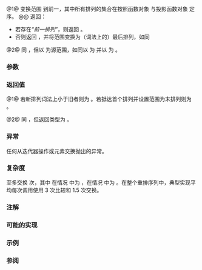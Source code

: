{{cpp/ranges/title|prev_permutation|prev_permutation_result}}
{{cpp/algorithm/ranges/navbar}}
{{dcl begin}}
{{dcl header|algorithm}}
{{dcl h|调用签名}}
{{dcl|num=1|since=c++20|1=
template&lt; std::bidirectional_iterator I, std::sentinel_for&lt;I&gt; S,
          class Comp = ranges::less, class Proj = std::identity &gt;
requires std::sortable&lt;I, Comp, Proj&gt;
constexpr prev_permutation_result&lt;I&gt;
    prev_permutation( I first, S last, Comp comp = {}, Proj proj = {} );
}}
{{dcl|num=2|since=c++20|1=
template&lt; ranges::bidirectional_range R, class Comp = ranges::less,
          class Proj = std::identity &gt;
requires std::sortable&lt;ranges::iterator_t&lt;R&gt;, Comp, Proj&gt;
constexpr prev_permutation_result&lt;ranges::borrowed_iterator_t&lt;R&gt;&gt;
    prev_permutation( R&amp;&amp; r, Comp comp = {}, Proj proj = {} );
}}
{{dcl h|辅助类型}}
{{dcl|since=c++20|num=3|1=
template&lt; class I &gt;
using prev_permutation_result = ranges::in_found_result&lt;I&gt;;
}}
{{dcl end}}

@1@ 变换范围 {{range|first|last}} 到前一{{enwiki|permutation|排列}}，其中所有排列的集合在{{enwiki|Lexicographic order|词法上}}按照函数对象 {{c|comp}} 与投影函数对象 {{c|proj}} 定序。
@@ 返回：
* 若存在''“前一排列”''，则返回 {{c|{last, true}&lt;!----&gt;}}。
* 否则返回 {{c|{last, false}&lt;!----&gt;}}，并将范围变换为（词法上的）最后排列，如同
{{source|
ranges::sort(first, last, comp, proj);
ranges::reverse(first, last);
}}

@2@ 同 {{v|1}}，但以 {{c|r}} 为源范围，如同以 {{c|ranges::begin(r)}} 为 {{c|first}} 并以 {{c|ranges::end(r)}} 为 {{c|last}}。

{{cpp/ranges/niebloid}}

===参数===
{{par begin}}
{{par range|3=要“重排”的|sentinel=yes}}
{{par|r|要“重排”的元素 {{lconcept|range}}}}
{{par|comp|若第一实参“小于”第二个则返回 {{c|true}} 的比较{{named req|FunctionObject|函数对象}}}}
{{par|proj|应用到元素的投影}}
{{par end}}

===返回值===
@1@ 若新排列词法上小于旧者则为 {{c|ranges::prev_permutation_result&lt;I&gt;{last, true}&lt;!----&gt;}}。若抵达首个排列并设置范围为末排列则为 {{c|ranges::prev_permutation_result&lt;I&gt;{last, false}&lt;!----&gt;}}。

@2@ 同 {{v|1}}，但返回类型为 {{c|ranges::prev_permutation_result&lt;ranges::borrowed_iterator_t&lt;R&gt;&gt;}}。

===异常===
任何从迭代器操作或元素交换抛出的异常。

===复杂度===
至多交换 {{mathjax-or|\(\scriptsize N/2\)|N/2}} 次，其中 {{mathjax-or|\(\scriptsize N\)|N}} 在情况 {{v|1}} 中为 {{c|ranges::distance(first, last)}}，在情况 {{v|2}} 中为 {{c|ranges::distance(r)}}。在整个重排序列中，典型实现平均每次调用使用 3 次比较和 1.5 次交换。

===注解===
{{cpp/algorithm/notes swap vectorization}}

===可能的实现===
{{eq fun|1=
struct prev_permutation_fn
{
    template&lt;std::bidirectional_iterator I, std::sentinel_for&lt;I&gt; S,
             class Comp = ranges::less, class Proj = std::identity&gt;
    requires std::sortable&lt;I, Comp, Proj&gt;
    constexpr ranges::prev_permutation_result&lt;I&gt;
        operator()(I first, S last, Comp comp = {}, Proj proj = {}) const
    {
        // 检查序列是否拥有至少二个元素
        if (first == last)
            return {std::move(first), false};
        auto i{first};
        ++i;
        if (i == last)
            return {std::move(i), false};
        auto i_last{ranges::next(first, last)};
        i = i_last;
        --i;
        // 主“重排”循环
        for (;;)
        {
            auto i1{i};
            --i;
            if (std::invoke(comp, std::invoke(proj, *i1), std::invoke(proj, *i)))
            {
                auto j{i_last};
                while (!std::invoke(comp, std::invoke(proj, *--j), std::invoke(proj, *i)))
                    ;
                ranges::iter_swap(i, j);
                ranges::reverse(i1, last);
                return {std::move(i_last), true};
            }
            // 耗尽重排“空格”
            if (i == first)
            {
                ranges::reverse(first, last);
                return {std::move(i_last), false};
            }
        }
    }

    template&lt;ranges::bidirectional_range R, class Comp = ranges::less,
             class Proj = std::identity&gt;
    requires std::sortable&lt;ranges::iterator_t&lt;R&gt;, Comp, Proj&gt;
    constexpr ranges::prev_permutation_result&lt;ranges::borrowed_iterator_t&lt;R&gt;&gt;
        operator()(R&amp;&amp; r, Comp comp = {}, Proj proj = {}) const
    {
        return (*this)(ranges::begin(r), ranges::end(r),
                       std::move(comp), std::move(proj));
    }
};

inline constexpr prev_permutation_fn prev_permutation {};
}}

===示例===
{{example
|code=
#include &lt;algorithm&gt;
#include &lt;array&gt;
#include &lt;compare&gt;
#include &lt;functional&gt;
#include &lt;iostream&gt;
#include &lt;string&gt;

struct S
{
    char c{};
    int i{};
    auto operator&lt;=&gt;(const S&amp;) const = default;
    friend std::ostream&amp; operator&lt;&lt;(std::ostream&amp; os, const S&amp; s)
    {
        return os &lt;&lt; "{'" &lt;&lt; s.c &lt;&lt; "', " &lt;&lt; s.i &lt;&lt; "}";
    }
};

auto print = [](auto const&amp; v, char term = ' ')
{
    std::cout &lt;&lt; "{ ";
    for (const auto&amp; e : v)
        std::cout &lt;&lt; e &lt;&lt; ' ';
    std::cout &lt;&lt; '}' &lt;&lt; term;
};

int main()
{
    std::cout &lt;&lt; "生成所有排列（迭代器情形）:\n";
    std::string s{"cba"};
    do print(s);
    while (std::ranges::prev_permutation(s.begin(), s.end()).found);

    std::cout &lt;&lt; "\n生成所有排列（范围情形）:\n";
    std::array a{'c', 'b', 'a'};
    do print(a);
    while (std::ranges::prev_permutation(a).found);

    std::cout &lt;&lt; "\n使用比较器生成所有排列:\n";
    using namespace std::literals;
    std::array z{"▁"s, "▄"s, "█"s};
    do print(z);
    while (std::ranges::prev_permutation(z, std::greater()).found);

    std::cout &lt;&lt; "\n使用投影生成所有排列:\n";
    std::array&lt;S, 3&gt; r{S{'C',1}, S{'B',2}, S{'A',3}&lt;!----&gt;};
    do print(r, '\n');
    while (std::ranges::prev_permutation(r, {}, &amp;S::c).found);
}
|output=
生成所有排列（迭代器情形）:
{ c b a } { c a b } { b c a } { b a c } { a c b } { a b c }
生成所有排列（范围情形）:
{ c b a } { c a b } { b c a } { b a c } { a c b } { a b c }
使用比较器生成所有排列:
{ ▁ ▄ █ } { ▁ █ ▄ } { ▄ ▁ █ } { ▄ █ ▁ } { █ ▁ ▄ } { █ ▄ ▁ }
使用投影生成所有排列:
{ {'C', 1} {'B', 2} {'A', 3} }
{ {'C', 1} {'A', 3} {'B', 2} }
{ {'B', 2} {'C', 1} {'A', 3} }
{ {'B', 2} {'A', 3} {'C', 1} }
{ {'A', 3} {'C', 1} {'B', 2} }
{ {'A', 3} {'B', 2} {'C', 1} }
}}

===参阅===
{{dsc begin}}
{{dsc inc|cpp/algorithm/ranges/dsc next_permutation}}
{{dsc inc|cpp/algorithm/ranges/dsc is_permutation}}
{{dsc inc|cpp/algorithm/dsc next_permutation}}
{{dsc inc|cpp/algorithm/dsc prev_permutation}}
{{dsc inc|cpp/algorithm/dsc is_permutation}}
{{dsc end}}

{{langlinks|de|en|es|fr|it|ja|pt|ru}}